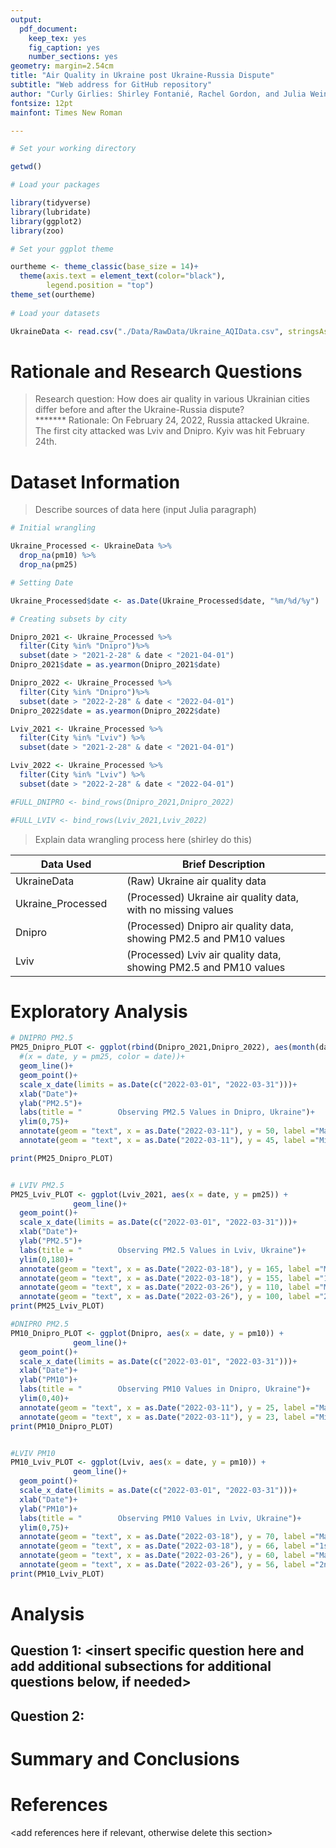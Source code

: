 ```yaml
---
output: 
  pdf_document:
    keep_tex: yes
    fig_caption: yes
    number_sections: yes
geometry: margin=2.54cm
title: "Air Quality in Ukraine post Ukraine-Russia Dispute"
subtitle: "Web address for GitHub repository"
author: "Curly Girlies: Shirley Fontanié, Rachel Gordon, and Julia Weinberg"
fontsize: 12pt
mainfont: Times New Roman

---
```


\newpage
\tableofcontents 
\newpage
\listoftables 
\newpage
\listoffigures 
\newpage

```r
# Set your working directory 

getwd() 

# Load your packages  

library(tidyverse)
library(lubridate)
library(ggplot2)
library(zoo)

# Set your ggplot theme

ourtheme <- theme_classic(base_size = 14)+ 
  theme(axis.text = element_text(color="black"), 
        legend.position = "top")
theme_set(ourtheme)
  
# Load your datasets

UkraineData <- read.csv("./Data/RawData/Ukraine_AQIData.csv", stringsAsFactors = TRUE)

```

# Rationale and Research Questions

> Research question: How does air quality in various Ukrainian cities differ before and after the Ukraine-Russia dispute?  
*******
> Rationale: On February 24, 2022, Russia attacked Ukraine. The first city attacked was
Lviv and Dnipro. 
> Kyiv was hit February 24th.  

\newpage

# Dataset Information 

> Describe sources of data here (input Julia paragraph)

```r
# Initial wrangling 

Ukraine_Processed <- UkraineData %>% 
  drop_na(pm10) %>% 
  drop_na(pm25) 

# Setting Date 

Ukraine_Processed$date <- as.Date(Ukraine_Processed$date, "%m/%d/%y")

# Creating subsets by city  

Dnipro_2021 <- Ukraine_Processed %>% 
  filter(City %in% "Dnipro")%>%
  subset(date > "2021-2-28" & date < "2021-04-01") 
Dnipro_2021$date = as.yearmon(Dnipro_2021$date)

Dnipro_2022 <- Ukraine_Processed %>%
  filter(City %in% "Dnipro")%>%
  subset(date > "2022-2-28" & date < "2022-04-01") 
Dnipro_2022$date = as.yearmon(Dnipro_2022$date)

Lviv_2021 <- Ukraine_Processed %>% 
  filter(City %in% "Lviv") %>%
  subset(date > "2021-2-28" & date < "2021-04-01")

Lviv_2022 <- Ukraine_Processed %>% 
  filter(City %in% "Lviv") %>%
  subset(date > "2022-2-28" & date < "2022-04-01") 

#FULL_DNIPRO <- bind_rows(Dnipro_2021,Dnipro_2022)

#FULL_LVIV <- bind_rows(Lviv_2021,Lviv_2022)

```

> Explain data wrangling process here (shirley do this) 

Data Used | Brief Description 
----------|------------------
UkraineData | (Raw) Ukraine air quality data 
Ukraine_Processed | (Processed) Ukraine air quality data, with no missing values 
Dnipro | (Processed) Dnipro air quality data, showing PM2.5 and PM10 values 
Lviv | (Processed) Lviv air quality data, showing PM2.5 and PM10 values 

\newpage

# Exploratory Analysis  

```r
# DNIPRO PM2.5
PM25_Dnipro_PLOT <- ggplot(rbind(Dnipro_2021,Dnipro_2022), aes(month(date, label = TRUE, abbr = TRUE)), value, group=as.Date(year(Dnipro_2021$date)), color =as.Date(year(Dnipro_2021$date)))+ 
  #(x = date, y = pm25, color = date))+ 
  geom_line()+  
  geom_point()+
  scale_x_date(limits = as.Date(c("2022-03-01", "2022-03-31")))+ 
  xlab("Date")+ 
  ylab("PM2.5")+ 
  labs(title = "        Observing PM2.5 Values in Dnipro, Ukraine")+
  ylim(0,75)+ 
  annotate(geom = "text", x = as.Date("2022-03-11"), y = 50, label ="March 11, 2022:")+ 
  annotate(geom = "text", x = as.Date("2022-03-11"), y = 45, label ="Missile Attack") 

print(PM25_Dnipro_PLOT) 


# LVIV PM2.5
PM25_Lviv_PLOT <- ggplot(Lviv_2021, aes(x = date, y = pm25)) + 
              geom_line()+  
  geom_point()+
  scale_x_date(limits = as.Date(c("2022-03-01", "2022-03-31")))+ 
  xlab("Date")+ 
  ylab("PM2.5")+ 
  labs(title = "        Observing PM2.5 Values in Lviv, Ukraine")+
  ylim(0,180)+
  annotate(geom = "text", x = as.Date("2022-03-18"), y = 165, label ="March 18, 2022:")+ 
  annotate(geom = "text", x = as.Date("2022-03-18"), y = 155, label ="1st Missile Attack")+ 
  annotate(geom = "text", x = as.Date("2022-03-26"), y = 110, label ="March 26, 2022:")+ 
  annotate(geom = "text", x = as.Date("2022-03-26"), y = 100, label ="2nd Missile Attack")
print(PM25_Lviv_PLOT)
```

```r

#DNIPRO PM2.5
PM10_Dnipro_PLOT <- ggplot(Dnipro, aes(x = date, y = pm10)) + 
              geom_line()+  
  geom_point()+
  scale_x_date(limits = as.Date(c("2022-03-01", "2022-03-31")))+ 
  xlab("Date")+ 
  ylab("PM10")+ 
  labs(title = "        Observing PM10 Values in Dnipro, Ukraine")+
  ylim(0,40)+
  annotate(geom = "text", x = as.Date("2022-03-11"), y = 25, label ="March 11, 2022:")+ 
  annotate(geom = "text", x = as.Date("2022-03-11"), y = 23, label ="Missile Attack")
print(PM10_Dnipro_PLOT)   


#LVIV PM10
PM10_Lviv_PLOT <- ggplot(Lviv, aes(x = date, y = pm10)) + 
              geom_line()+  
  geom_point()+
  scale_x_date(limits = as.Date(c("2022-03-01", "2022-03-31")))+ 
  xlab("Date")+ 
  ylab("PM10")+ 
  labs(title = "        Observing PM10 Values in Lviv, Ukraine")+
  ylim(0,75)+
  annotate(geom = "text", x = as.Date("2022-03-18"), y = 70, label ="March 18, 2022:")+ 
  annotate(geom = "text", x = as.Date("2022-03-18"), y = 66, label ="1st Missile Attack")+ 
  annotate(geom = "text", x = as.Date("2022-03-26"), y = 60, label ="March 26, 2022:")+ 
  annotate(geom = "text", x = as.Date("2022-03-26"), y = 56, label ="2nd Missile Attack")
print(PM10_Lviv_PLOT)

```



\newpage

# Analysis



## Question 1: <insert specific question here and add additional subsections for additional questions below, if needed>

## Question 2: 




\newpage

# Summary and Conclusions


\newpage

# References
<add references here if relevant, otherwise delete this section> 
